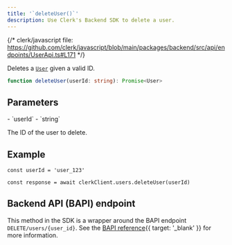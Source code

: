 ```yaml
---
title: '`deleteUser()`'
description: Use Clerk's Backend SDK to delete a user.
---
```


{/* clerk/javascript file: https://github.com/clerk/javascript/blob/main/packages/backend/src/api/endpoints/UserApi.ts#L171 */}

Deletes a [`User`](/docs/references/backend/types/backend-user) given a valid ID.

```ts
function deleteUser(userId: string): Promise<User>
```

## Parameters

<Properties>
  - `userId`
  - `string`

  The ID of the user to delete.
</Properties>

## Example

<Include src="_partials/backend/usage" />

```tsx
const userId = 'user_123'

const response = await clerkClient.users.deleteUser(userId)
```

## Backend API (BAPI) endpoint

This method in the SDK is a wrapper around the BAPI endpoint `DELETE/users/{user_id}`. See the [BAPI reference](/docs/reference/backend-api/tag/Users#operation/DeleteUser){{ target: '_blank' }} for more information.
